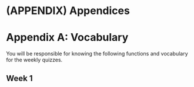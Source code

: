 # (APPENDIX) Appendices {-}

# Appendix A: Vocabulary

You will be responsible for knowing the following functions and vocabulary for the weekly quizzes.

## Week 1

